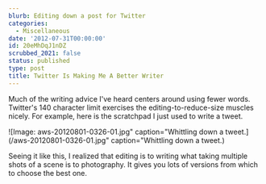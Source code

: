 ```yaml
---
blurb: Editing down a post for Twitter
categories:
  - Miscellaneous
date: '2012-07-31T00:00:00'
id: 20eMhDqJ1nDZ
scrubbed_2021: false
status: published
type: post
title: Twitter Is Making Me A Better Writer
---
```


Much of the writing advice I've heard centers around using fewer words. Twitter's 140 character limit exercises the editing-to-reduce-size muscles nicely. For example, here is the scratchpad I just used to write a tweet.

![Image: aws-20120801-0326-01.jpg" caption="Whittling down a tweet.](/aws-20120801-0326-01.jpg" caption="Whittling down a tweet.)

Seeing it like this, I realized that editing is to writing what taking multiple shots of a scene is to photography. It gives you lots of versions from which to choose the best one.
